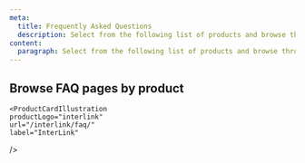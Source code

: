 ```yaml
---
meta:
  title: Frequently Asked Questions
  description: Select from the following list of products and browse through the FAQ to find answers to commonly asked questions.
content:
  paragraph: Select from the following list of products and browse through the FAQ to find answers to commonly asked questions.
---
```


<ProductHeader
  productName="Frequently Asked Questions"
  productLogo="generic"
  description="Find answers to commonly asked questions for Scaleway products and services."
/>

## Browse FAQ pages by product

<Grid>

  <ProductCardIllustration
    productLogo="accountExperience"
    url="/account/faq/"
    label="Account"
  />

  <ProductCardIllustration
    productLogo="appleSilicon"
    url="/apple-silicon/faq/"
    label="Apple silicon"
  />

  <ProductCardIllustration
    productLogo="auditTrail"
    url="/audit-trail/faq/"
    label="Audit Trail"
  />

  <ProductCardIllustration
    productLogo="accountBilling"
    url="/billing/faq/"
    label="Billing"
  />

  <ProductCardIllustration
    productLogo="blockStorage"
    url="/block-storage/faq/"
    label="Block Storage"
  />

  <ProductCardIllustration
    productLogo="cockpit"
    url="/cockpit/faq/"
    label="Cockpit"
  />

  <ProductCardIllustration
    productLogo="containerRegistry"
    url="/container-registry/faq/"
    label="Container Registry"
  />

  <ProductCardIllustration
    productLogo="dedibox"
    url="/dedibox/faq/"
    label="Dedibox"
  />

  <ProductCardIllustration
    productLogo="dedibox"
    url="/dedibox-scaleway/faq/"
    label="Dedibox in the Scaleway console"
  />

  <ProductCardIllustration
    productLogo="dediboxVps"
    url="/dedibox-vps/faq/"
    label="Dedibox VPS"
  />

  <ProductCardIllustration
    productLogo="distributedDataLab"
    url="/data-lab/faq/"
    label=" Data Lab for Apache Spark™"
  />

  <ProductCardIllustration
    productLogo="domainsAndDns"
    url="/domains-and-dns/faq/"
    label="Domains and DNS"
  />

  <ProductCardIllustration
    productLogo="edgeServices"
    url="/edge-services/faq/"
    label="Edge Services"
  />

  <ProductCardIllustration
    productLogo="elasticMetal"
    url="/elastic-metal/faq/"
    label="Elastic Metal"
  />

  <ProductCardIllustration
    productLogo="environmentalFootprintCalculator"
    url="/environmental-footprint/faq/"
    label="Environmental Footprint Calculator"
  />


  <ProductCardIllustration
    productLogo="generativeApi"
    url="/generative-apis/faq/"
    label="Generative APIs"
  />

  <ProductCardIllustration
    productLogo="iam"
    url="/iam/faq/"
    label="Identity & Access Management"
  />

  <ProductCardIllustration
    productLogo="inference"
    url="/billing/faq/"
    label="Managed Inference"
  />

  <ProductCardIllustration
    productLogo="instance"
    url="/instances/faq/"
    label="Instances"
  />

    <ProductCardIllustration
    productLogo="interlink"
    url="/interlink/faq/"
    label="InterLink"
  />

  <ProductCardIllustration
    productLogo="iotHub"
    url="/iot-hub/faq/"
    label="IoT Hub"
  />

  <ProductCardIllustration
    productLogo="ipam"
    url="/ipam/faq/"
    label="IPAM"
  />

  <ProductCardIllustration
    productLogo="kms"
    url="/key-manager/faq/"
    label="Key Manager"
  />

  <ProductCardIllustration
    productLogo="k8sKapsule"
    url="/kubernetes/faq/"
    label="Kubernetes"
  />

  <ProductCardIllustration
    productLogo="loadBalancers"
    url="/load-balancer/faq/"
    label="Load Balancer"
  />

  <ProductCardIllustration
    productLogo="managedDatabase"
    url="/managed-databases-for-postgresql-and-mysql/faq/"
    label="Managed Database for PostgreSQL and MySQL"
  />

  <ProductCardIllustration
    productLogo="redis"
    url="/managed-databases-for-redis/faq/"
    label="Managed Database for Redis™"
  />

  <ProductCardIllustration
    productLogo="nats"
    url="/nats/faq/"
    label="NATS"
  />

  <ProductCardIllustration
    productLogo="objectStorage"
    url="/object-storage/faq/"
    label="Object Storage"
  />

  <ProductCardIllustration
    productLogo="publicGateway"
    url="/public-gateways/faq/"
    label="Public Gateways"
  />
  
  <ProductCardIllustration
    productLogo="sqs"
    url="/queues/faq/"
    label="Queues"
  />

  <ProductCardIllustration
    productLogo="secretManager"
    url="/secret-manager/faq//"
    label="Secret Manager"
  />

  <ProductCardIllustration
    productLogo="containers"
    url="/serverless-containers/faq/"
    label="Serverless Containers"
  />

  <ProductCardIllustration
    productLogo="functions"
    url="/serverless-functions/faq/"
    label="Serverless Functions"
  />

  <ProductCardIllustration
    productLogo="serverlessJob"
    url="/serverless-jobs/faq/"
    label="Serverless Jobs"
  />

  <ProductCardIllustration
    productLogo="serverlessDB"
    url="/serverless-sql-databases/faq/"
    label="Serverless SQL Databases"
  />

  <ProductCardIllustration
    productLogo="sns"
    url="/topics-and-events/faq/"
    label="Topics and Events"
  />

  <ProductCardIllustration
    productLogo="transactionalEmail"
    url="/transactional-email/faq/"
    label="Transactional Email"
  />

  <ProductCardIllustration
    productLogo="vpc"
    url="/vpc/faq/"
    label="VPC"
  />

</Grid>
